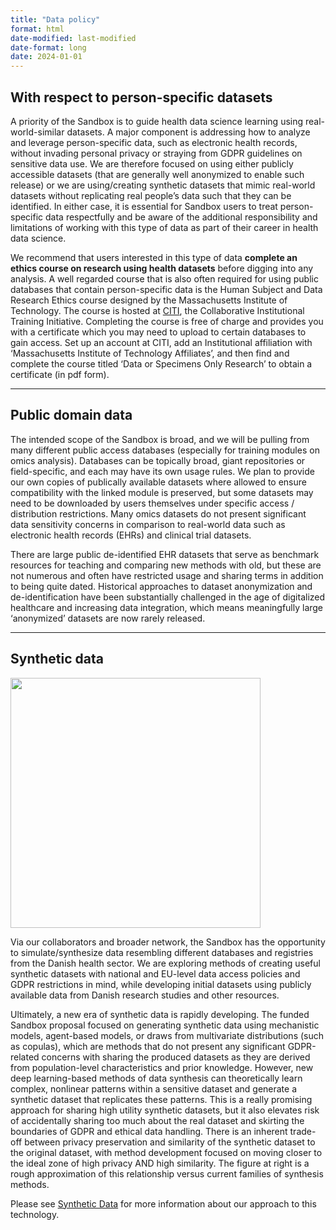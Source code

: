 ```yaml
---
title: "Data policy"
format: html
date-modified: last-modified
date-format: long
date: 2024-01-01
---
```


## With respect to person-specific datasets 

A priority of the Sandbox is to guide health data science learning using real-world-similar datasets. A major component is addressing how to analyze and leverage person-specific data, such as electronic health records, without invading personal privacy or straying from GDPR guidelines on sensitive data use. We are therefore focused on using either publicly accessible datasets (that are generally well anonymized to enable such release) or we are using/creating synthetic datasets that mimic real-world datasets without replicating real people's data such that they can be identified. In either case, it is essential for Sandbox users to treat person-specific data respectfully and be aware of the additional responsibility and limitations of working with this type of data as part of their career in health data science.

We recommend that users interested in this type of data **complete an ethics course on research using health datasets** before digging into any analysis. A well regarded course that is also often required for using public databases that contain person-specific data is the Human Subject and Data Research Ethics course designed by the Massachusetts Institute of Technology. The course is hosted at [CITI](https://about.citiprogram.org/), the Collaborative Institutional Training Initiative. Completing the course is free of charge and provides you with a certificate which you may need to upload to certain databases to gain access. Set up an account at CITI, add an Institutional affiliation with 'Massachusetts Institute of Technology Affiliates', and then find and complete the course titled 'Data or Specimens Only Research' to obtain a certificate (in pdf form). 

---

## Public domain data
The intended scope of the Sandbox is broad, and we will be pulling from many different public access databases (especially for training modules on omics analysis). Databases can be topically broad, giant repositories or field-specific, and each may have its own usage rules. We plan to provide our own copies of publically available datasets where allowed to ensure compatibility with the linked module is preserved, but some datasets may need to be downloaded by users themselves under specific access / distribution restrictions. Many omics datasets do not present significant data sensitivity concerns in comparison to real-world data such as electronic health records (EHRs) and clinical trial datasets. 

There are large public de-identified EHR datasets that serve as benchmark resources for teaching and comparing new methods with old, but these are not numerous and often have restricted usage and sharing terms in addition to being quite dated. Historical approaches to dataset anonymization and de-identification have been substantially challenged in the age of digitalized healthcare and increasing data integration, which means meaningfully large 'anonymized' datasets are now rarely released.

---

## Synthetic data

![](../images/Tradeoff_base.png){width=400 fig-align="center"}

Via our collaborators and broader network, the Sandbox has the opportunity to simulate/synthesize data resembling different databases and registries from the Danish health sector. We are exploring methods of creating useful synthetic datasets with national and EU-level data access policies and GDPR restrictions in mind, while developing initial datasets using publicly available data from Danish research studies and other resources.

Ultimately, a new era of synthetic data is rapidly developing. The funded Sandbox proposal focused on generating synthetic data using mechanistic models, agent-based models, or draws from multivariate distributions (such as copulas), which are methods that do not present any significant GDPR-related concerns with sharing the produced datasets as they are derived from population-level characteristics and prior knowledge. However, new deep learning-based methods of data synthesis can theoretically learn complex, nonlinear patterns within a sensitive dataset and generate a synthetic dataset that replicates these patterns. This is a really promising approach for sharing high utility synthetic datasets, but it also elevates risk of accidentally sharing too much about the real dataset and skirting the boundaries of GDPR and ethical data handling. There is an inherent trade-off between privacy preservation and similarity of the synthetic dataset to the original dataset, with method development focused on moving closer to the ideal zone of high privacy AND high similarity. The figure at right is a rough approximation of this relationship versus current families of synthesis methods. 

Please see [Synthetic Data](synthdata.qmd) for more information about our approach to this technology.
